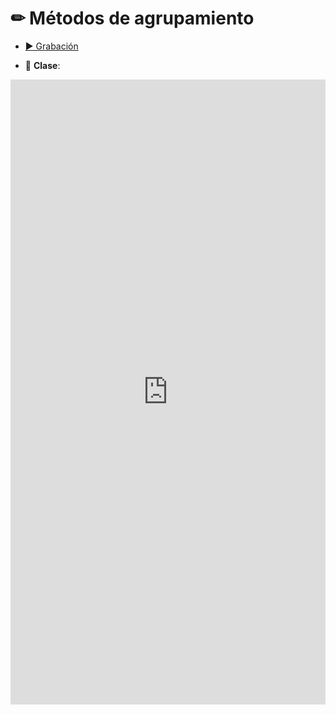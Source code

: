 # &#9999; Métodos de agrupamiento {-}

* <a href="https://www.google.cl" target="_blank">&#9654; Grabación</a>

* &#128196; **Clase**:

<iframe src="https://docs.google.com/gview?url=https://admisionyregistros.uc.cl/images/pdf/folletos_carreras/estadistica.pdf&embedded=true" style="width:100%; height:1000px;" frameborder="0">PDF de la clase</iframe>
